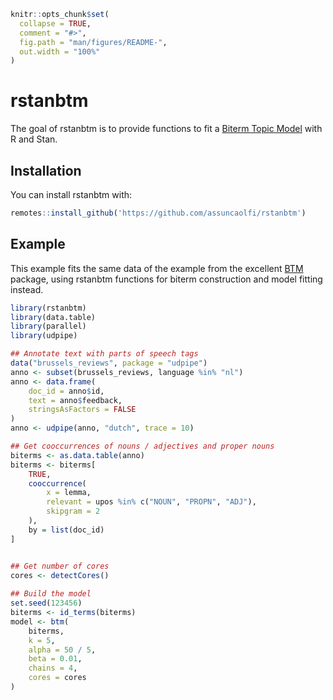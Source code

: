 ```r
knitr::opts_chunk$set(
  collapse = TRUE,
  comment = "#>",
  fig.path = "man/figures/README-",
  out.width = "100%"
)
```

# rstanbtm

The goal of rstanbtm is to provide functions to fit a 
[Biterm Topic Model](https://www.researchgate.net/publication/262244963_A_biterm_topic_model_for_short_texts)
with R and Stan.

## Installation

You can install rstanbtm with:

```r
remotes::install_github('https://github.com/assuncaolfi/rstanbtm')
```

## Example

This example fits the same data of the example from the 
excellent [BTM](https://github.com/bnosac/BTM) package, 
using rstanbtm functions for biterm construction and 
model fitting instead.

```r
library(rstanbtm)
library(data.table)
library(parallel)
library(udpipe)

## Annotate text with parts of speech tags
data("brussels_reviews", package = "udpipe")
anno <- subset(brussels_reviews, language %in% "nl")
anno <- data.frame(
    doc_id = anno$id,
    text = anno$feedback,
    stringsAsFactors = FALSE
)
anno <- udpipe(anno, "dutch", trace = 10)

## Get cooccurrences of nouns / adjectives and proper nouns
biterms <- as.data.table(anno)
biterms <- biterms[
    TRUE,
    cooccurrence(
        x = lemma, 
        relevant = upos %in% c("NOUN", "PROPN", "ADJ"),
        skipgram = 2
    ), 
    by = list(doc_id)
]


## Get number of cores
cores <- detectCores()
                   
## Build the model
set.seed(123456)
biterms <- id_terms(biterms)
model <- btm(
    biterms, 
    k = 5,
    alpha = 50 / 5,
    beta = 0.01,
    chains = 4,
    cores = cores
)
```



